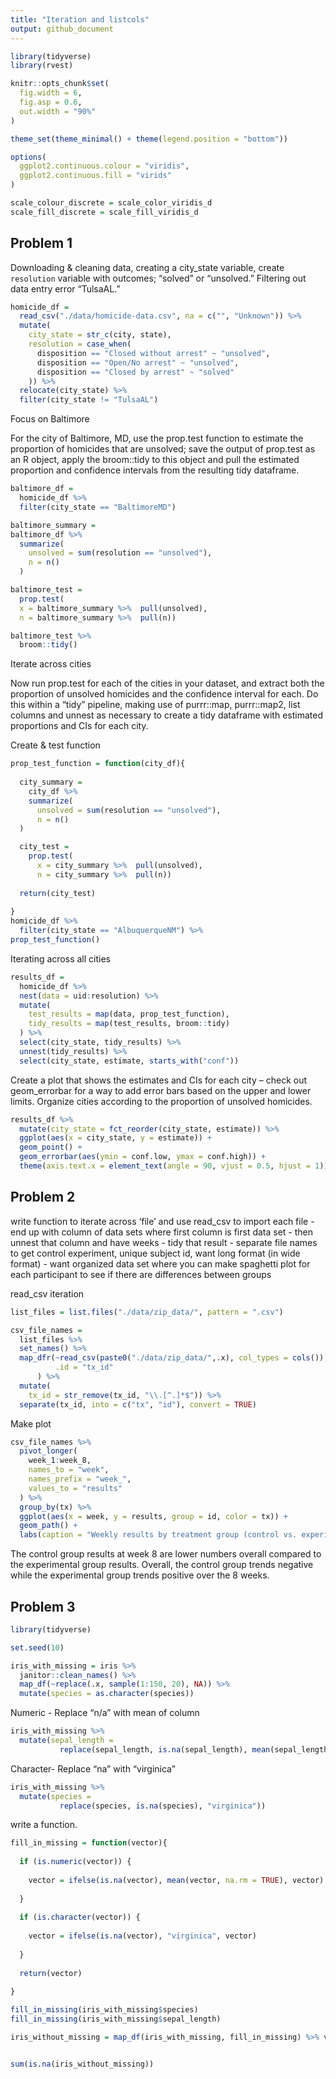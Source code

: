 ```yaml
---
title: "Iteration and listcols"
output: github_document
---
```


```r
library(tidyverse)
library(rvest)

knitr::opts_chunk$set(
  fig.width = 6,
  fig.asp = 0.6, 
  out.width = "90%"
)

theme_set(theme_minimal() + theme(legend.position = "bottom"))

options(
  ggplot2.continuous.colour = "viridis",
  ggplot2.continuous.fill = "virids"
)

scale_colour_discrete = scale_color_viridis_d
scale_fill_discrete = scale_fill_viridis_d
```

## Problem 1 

Downloading & cleaning data, creating a city_state variable, create `resolution` variable with outcomes; "solved" or "unsolved." Filtering out data entry error "TulsaAL."

```r
homicide_df = 
  read_csv("./data/homicide-data.csv", na = c("", "Unknown")) %>% 
  mutate(
    city_state = str_c(city, state), 
    resolution = case_when(
      disposition == "Closed without arrest" ~ "unsolved",
      disposition == "Open/No arrest" ~ "unsolved",
      disposition == "Closed by arrest" ~ "solved"
    )) %>% 
  relocate(city_state) %>% 
  filter(city_state != "TulsaAL")
```


Focus on Baltimore

For the city of Baltimore, MD, use the prop.test function to estimate the proportion of homicides that are unsolved; save the output of prop.test as an R object, apply the broom::tidy to this object and pull the estimated proportion and confidence intervals from the resulting tidy dataframe.

```r
baltimore_df = 
  homicide_df %>% 
  filter(city_state == "BaltimoreMD")

baltimore_summary = 
baltimore_df %>% 
  summarize(
    unsolved = sum(resolution == "unsolved"),
    n = n()
  )

baltimore_test = 
  prop.test(
  x = baltimore_summary %>%  pull(unsolved),
  n = baltimore_summary %>%  pull(n))

baltimore_test %>% 
  broom::tidy()
```

Iterate across cities

Now run prop.test for each of the cities in your dataset, and extract both the proportion of unsolved homicides and the confidence interval for each. Do this within a “tidy” pipeline, making use of purrr::map, purrr::map2, list columns and unnest as necessary to create a tidy dataframe with estimated proportions and CIs for each city.

Create & test function

```r
prop_test_function = function(city_df){
  
  city_summary = 
    city_df %>% 
    summarize(
      unsolved = sum(resolution == "unsolved"),
      n = n()
  )

  city_test = 
    prop.test(
      x = city_summary %>%  pull(unsolved),
      n = city_summary %>%  pull(n))
  
  return(city_test)
  
}
homicide_df %>% 
  filter(city_state == "AlbuquerqueNM") %>% 
prop_test_function()
```

Iterating across all cities
```r
results_df = 
  homicide_df %>%
  nest(data = uid:resolution) %>% 
  mutate(
    test_results = map(data, prop_test_function),
    tidy_results = map(test_results, broom::tidy)
  ) %>% 
  select(city_state, tidy_results) %>% 
  unnest(tidy_results) %>% 
  select(city_state, estimate, starts_with("conf"))
```


Create a plot that shows the estimates and CIs for each city – check out geom_errorbar for a way to add error bars based on the upper and lower limits. Organize cities according to the proportion of unsolved homicides.

```r
results_df %>% 
  mutate(city_state = fct_reorder(city_state, estimate)) %>% 
  ggplot(aes(x = city_state, y = estimate)) + 
  geom_point() +
  geom_errorbar(aes(ymin = conf.low, ymax = conf.high)) +
  theme(axis.text.x = element_text(angle = 90, vjust = 0.5, hjust = 1))
```


## Problem 2
write function to iterate across 'file' and use read_csv to import each file
- end up with column of data sets where first column is first data set
- then unnest that column and have weeks
- tidy that result 
    - separate file names to get control experiment, unique subject id, want long format (in wide format)
- want organized data set where you can make spaghetti plot for each participant to see if there are differences between groups


read_csv iteration 

```r

list_files = list.files("./data/zip_data/", pattern = ".csv")

csv_file_names = 
  list_files %>% 
  set_names() %>% 
  map_dfr(~read_csv(paste0("./data/zip_data/",.x), col_types = cols()),
          .id = "tx_id"
      ) %>% 
  mutate(
    tx_id = str_remove(tx_id, "\\.[^.]*$")) %>% 
  separate(tx_id, into = c("tx", "id"), convert = TRUE) 
```

Make plot


```r
csv_file_names %>%
  pivot_longer(
    week_1:week_8,
    names_to = "week",
    names_prefix = "week_",
    values_to = "results"
  ) %>% 
  group_by(tx) %>% 
  ggplot(aes(x = week, y = results, group = id, color = tx)) +
  geom_path() + 
  labs(caption = "Weekly results by treatment group (control vs. experimant)")

```

The control group results at week 8 are lower numbers overall compared to the experimental group results. Overall, the control group trends negative while the experimental group trends positive over the 8 weeks. 


## Problem 3

```r
library(tidyverse)

set.seed(10)

iris_with_missing = iris %>% 
  janitor::clean_names() %>% 
  map_df(~replace(.x, sample(1:150, 20), NA)) %>%
  mutate(species = as.character(species))
```

Numeric - Replace "n/a" with mean of column 
```r
iris_with_missing %>% 
  mutate(sepal_length = 
           replace(sepal_length, is.na(sepal_length), mean(sepal_length, na.rm = TRUE)))

```

Character- Replace "na" with "virginica"

```r
iris_with_missing %>% 
  mutate(species = 
           replace(species, is.na(species), "virginica"))
```


write a function.
```r
fill_in_missing = function(vector){
  
  if (is.numeric(vector)) {
    
    vector = ifelse(is.na(vector), mean(vector, na.rm = TRUE), vector)
  
  }
  
  if (is.character(vector)) {
    
    vector = ifelse(is.na(vector), "virginica", vector)
    
  }
  
  return(vector)
   
}

fill_in_missing(iris_with_missing$species)
fill_in_missing(iris_with_missing$sepal_length)

iris_without_missing = map_df(iris_with_missing, fill_in_missing) %>% view


sum(is.na(iris_without_missing))
```






